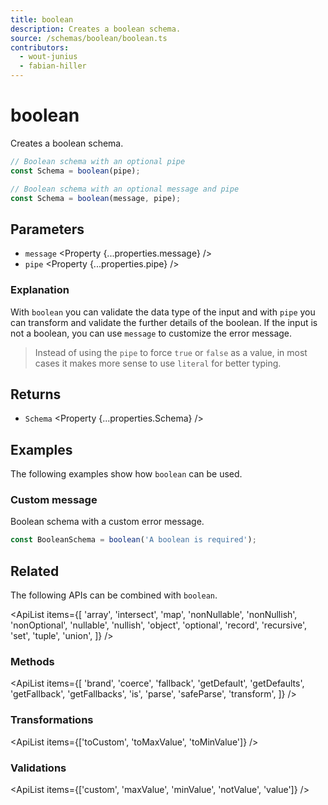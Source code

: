```yaml
---
title: boolean
description: Creates a boolean schema.
source: /schemas/boolean/boolean.ts
contributors:
  - wout-junius
  - fabian-hiller
---
```



# boolean

Creates a boolean schema.

```ts
// Boolean schema with an optional pipe
const Schema = boolean(pipe);

// Boolean schema with an optional message and pipe
const Schema = boolean(message, pipe);
```

## Parameters

- `message` <Property {...properties.message} />
- `pipe` <Property {...properties.pipe} />

### Explanation

With `boolean` you can validate the data type of the input and with `pipe` you can transform and validate the further details of the boolean. If the input is not a boolean, you can use `message` to customize the error message.

> Instead of using the `pipe` to force `true` or `false` as a value, in most cases it makes more sense to use <Link href="../literal/">`literal`</Link> for better typing.

## Returns

- `Schema` <Property {...properties.Schema} />

## Examples

The following examples show how `boolean` can be used.

### Custom message

Boolean schema with a custom error message.

```ts
const BooleanSchema = boolean('A boolean is required');
```

## Related

The following APIs can be combined with `boolean`.

<ApiList
  items={[
    'array',
    'intersect',
    'map',
    'nonNullable',
    'nonNullish',
    'nonOptional',
    'nullable',
    'nullish',
    'object',
    'optional',
    'record',
    'recursive',
    'set',
    'tuple',
    'union',
  ]}
/>

### Methods

<ApiList
  items={[
    'brand',
    'coerce',
    'fallback',
    'getDefault',
    'getDefaults',
    'getFallback',
    'getFallbacks',
    'is',
    'parse',
    'safeParse',
    'transform',
  ]}
/>

### Transformations

<ApiList items={['toCustom', 'toMaxValue', 'toMinValue']} />

### Validations

<ApiList items={['custom', 'maxValue', 'minValue', 'notValue', 'value']} />
